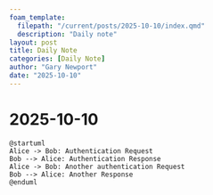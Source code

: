 ```yaml
---
foam_template:
  filepath: "/current/posts/2025-10-10/index.qmd"
  description: "Daily note"
layout: post
title: Daily Note
categories: [Daily Note]
author: "Gary Newport"
date: "2025-10-10"
---
```


# 2025-10-10


```plantuml
@startuml
Alice -> Bob: Authentication Request
Bob --> Alice: Authentication Response
Alice -> Bob: Another authentication Request
Bob --> Alice: Another Response
@enduml
```